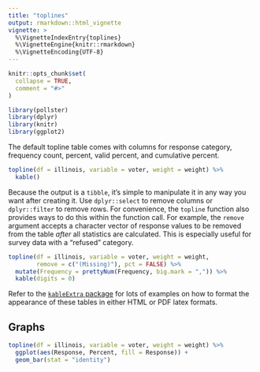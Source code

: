 ```yaml
---
title: "toplines"
output: rmarkdown::html_vignette
vignette: >
  %\VignetteIndexEntry{toplines}
  %\VignetteEngine{knitr::rmarkdown}
  %\VignetteEncoding{UTF-8}
---
```


```r
knitr::opts_chunk$set(
  collapse = TRUE,
  comment = "#>"
)
```

```r
library(pollster)
library(dplyr)
library(knitr)
library(ggplot2)
```

The default topline table comes with columns for response category, frequency count, percent, valid percent, and cumulative percent.

```r
topline(df = illinois, variable = voter, weight = weight) %>%
  kable()
```

Because the output is a `tibble`, it's simple to manipulate it in any way you want after creating it. Use `dplyr::select` to remove columns or `dplyr::filter` to remove rows. For convenience, the `topline` function also provides ways to do this within the function call. For example, the `remove` argument accepts a character vector of response values to be removed from the table *after* all statistics are calculated. This is especially useful for survey data with a "refused" category.

```r
topline(df = illinois, variable = voter, weight = weight, 
        remove = c("(Missing)"), pct = FALSE) %>%
  mutate(Frequency = prettyNum(Frequency, big.mark = ",")) %>%
  kable(digits = 0)
```

Refer to the [`kableExtra` package](https://cran.r-project.org/web/packages/kableExtra/vignettes/awesome_table_in_html.html) for lots of examples on how to format the appearance of these tables in either HTML or PDF latex formats.

## Graphs

```r
topline(df = illinois, variable = voter, weight = weight) %>%
  ggplot(aes(Response, Percent, fill = Response)) +
  geom_bar(stat = "identity")
```

